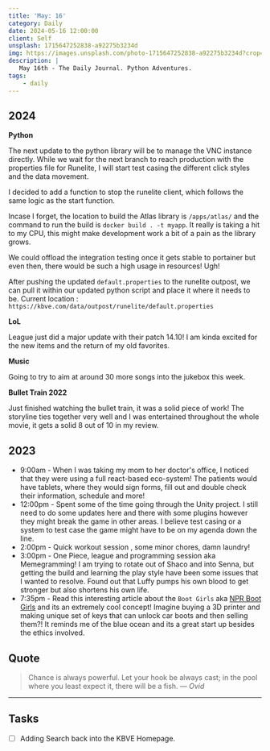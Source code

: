 ```yaml
---
title: 'May: 16'
category: Daily
date: 2024-05-16 12:00:00
client: Self
unsplash: 1715647252838-a92275b3234d
img: https://images.unsplash.com/photo-1715647252838-a92275b3234d?crop=entropy&cs=srgb&fm=jpg&ixid=MnwzNjM5Nzd8MHwxfHJhbmRvbXx8fHx8fHx8fDE2ODE3NDg2ODY&ixlib=rb-4.0.3&q=85
description: |
   May 16th - The Daily Journal. Python Adventures.
tags:
    - daily
---
```


## 2024

**Python**

The next update to the python library will be to manage the VNC instance directly.
While we wait for the next branch to reach production with the properties file for Runelite, I will start test casing the different click styles and the data movement.

I decided to add a function to stop the runelite client, which follows the same logic as the start function.

Incase I forget, the location to build the Atlas library is `/apps/atlas/` and the command to run the build is `docker build . -t myapp`.
It really is taking a hit to my CPU, this might make development work a bit of a pain as the library grows.

We could offload the integration testing once it gets stable to portainer but even then, there would be such a high usage in resources! Ugh!

After pushing the updated `default.properties` to the runelite outpost, we can pull it within our updated python script and place it where it needs to be.
Current location : `https://kbve.com/data/outpost/runelite/default.properties`

**LoL**

League just did a major update with their patch 14.10!
I am kinda excited for the new items and the return of my old favorites.

**Music**

Going to try to aim at around 30 more songs into the jukebox this week.


**Bullet Train 2022**

Just finished watching the bullet train, it was a solid piece of work!
The storyline ties together very well and I was entertained throughout the whole movie, it gets a solid 8 out of 10 in my review.

## 2023

- 9:00am - When I was taking my mom to her doctor's office, I noticed that they were using a full react-based eco-system! The patients would have tablets, where they would sign forms, fill out and double check their information, schedule and more!
- 12:00pm - Spent some of the time going through the Unity project. I still need to do some updates here and there with some plugins however they might break the game in other areas. I believe test casing or a system to test case the game might have to be on my agenda down the line.
- 2:00pm - Quick workout session , some minor chores, damn laundry! 
- 3:00pm - One Piece, league and programming session aka Memegramming! I am trying to rotate out of Shaco and into Senna, but getting the build and learning the play style have been some issues that I wanted to resolve. Found out that Luffy pumps his own blood to get stronger but also shortens his own life.
- 7:35pm - Read this interesting article about the `Boot Girls` aka [NPR Boot Girls](https://www.npr.org/2023/05/16/1176175801/boot-girls-atlanta-private-parking-enforcement) and its an extremely cool concept! Imagine buying a 3D printer and making unique set of keys that can unlock car boots and then selling them?! It reminds me of the blue ocean and its a great start up besides the ethics involved. 

## Quote

> Chance is always powerful. Let your hook be always cast; in the pool where you least expect it, there will be a fish.
> — <cite>Ovid</cite>

---

## Tasks

- [ ] Adding Search back into the KBVE Homepage.